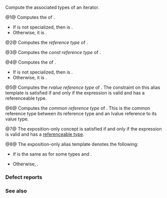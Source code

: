 {{cpp/title|iter_value_t|iter_reference_t|iter_const_reference_t|iter_difference_t|iter_rvalue_reference_t|iter_common_reference_t}}
{{cpp/iterator/navbar}}
{{dcl begin}}
{{dcl header|iterator}}
{{dcl|num=1|since=c++20|1=
template&lt; class T &gt;
using iter_value_t = /* see below */;
}}
{{dcl|num=2|since=c++20|1=
template&lt; /*dereferenceable*/ T &gt;
using iter_reference_t = decltype(*std::declval&lt;T&amp;&gt;());
}}
{{dcl|num=3|since=c++23|1=
template&lt; std::indirectly_readable T &gt;
using iter_const_reference_t =
    std::common_reference_t&lt;const std::iter_value_t&lt;T&gt;&amp;&amp;,
                            std::iter_reference_t&lt;T&gt;&gt;;
}}
{{dcl|num=4|since=c++20|1=
template&lt; class T &gt;
using iter_difference_t = /* see below */;
}}
{{dcl|num=5|since=c++20|1=
template&lt; /*dereferenceable*/ T&gt;
    requires /* see below */
using iter_rvalue_reference_t =
    decltype(ranges::iter_move(std::declval&lt;T&amp;&gt;()));
}}
{{dcl|num=6|since=c++20|1=
template&lt; std::indirectly_readable T &gt;
using iter_common_reference_t =
    std::common_reference_t&lt;std::iter_reference_t&lt;T&gt;,
                            /*indirect-value-t*/&lt;T&gt;&gt;;
}}
{{dcl h|Helper templates}}
{{dcla|num=7|expos=yes|anchor=dereferenceable|1=
template&lt; class T &gt;
concept /*dereferenceable*/ = /* see below */;
}}
{{dcla|num=8|expos=yes|anchor=indirect-value-t|1=
template&lt; std::indirectly_readable T &gt;
using /*indirect-value-t*/ = /* see below */;
}}
{{dcl end}}

Compute the associated types of an iterator.

@1@ Computes the {{rlp|/#Types and writability|value type}} of {{tt|T}}.
* If {{c/core|std::iterator_traits&lt;std::remove_cvref_t&lt;T&gt;&gt;}} is not specialized, then {{c/core|std::iter_value_t&lt;T&gt;}} is {{c/core|std::indirectly_readable_traits&lt;std::remove_cvref_t&lt;T&gt;&gt;::value_type}}.
* Otherwise, it is {{c/core|std::iterator_traits&lt;std::remove_cvref_t&lt;T&gt;&gt;::value_type}}.

@2@ Computes the ''reference type'' of {{tt|T}}.

@3@ Computes the ''const reference type'' of {{tt|T}}.

@4@ Computes the {{rlp|/#Types and writability|difference type}} of {{tt|T}}.
* If {{c/core|std::iterator_traits&lt;std::remove_cvref_t&lt;T&gt;&gt;}} is not specialized, then {{c/core|std::iter_difference_t&lt;T&gt;}} is {{c/core|std::incrementable_traits&lt;std::remove_cvref_t&lt;T&gt;&gt;::difference_type}}.
* Otherwise, it is {{c/core|std::iterator_traits&lt;std::remove_cvref_t&lt;T&gt;&gt;::difference_type}}.

@5@ Computes the ''rvalue reference type'' of {{tt|T}}. The constraint on this alias template is satisfied if and only if the expression {{c|ranges::iter_move(std::declval&lt;T&amp;&gt;())}} is valid and has a referenceable type.

@6@ Computes the ''common reference type'' of {{tt|T}}. This is the common reference type between its reference type and an lvalue reference to its value type.

@7@ The exposition-only concept {{tti|dereferenceable}} is satisfied if and only if the expression {{c|*std::declval&lt;T&amp;&gt;()}} is valid and has a [[cpp/meta#Definitions|referenceable type]].

@8@ The exposition-only alias template {{tti|indirect-value-t}} denotes the following:
* {{c/core|std::invoke_result_t&lt;Proj&amp;, /*indirect-value-t*/&lt;I&gt;&gt;}} if {{tt|T}} is the same as {{c/core|std::projected&lt;I, Proj&gt;}} for some types {{tt|I}} and {{tt|Proj}}.
* Otherwise, {{c/core|std::iter_value_t&lt;T&gt;&amp;}}.

===Defect reports===
{{dr list begin}}
{{dr list item|paper=P2609R3|std=C++20|before={{tt|std::iter_common_reference_t}} was defined in terms&lt;br&gt;of {{c/core|std::iter_value_t&lt;T&gt;&amp;}} which incorrectly handled&lt;br&gt;{{lc|std::projected}} types that project into rvalue reference types|after=defined in terms of&lt;br&gt;{{c/core|/*indirect-value-t*/&lt;T&gt;}}&lt;br&gt;to handle such cases}}
{{dr list end}}

===See also===
{{dsc begin}}
{{dsc inc|cpp/iterator/dsc indirectly_readable}}
{{dsc inc|cpp/iterator/dsc weakly_incrementable}}
{{dsc inc|cpp/iterator/dsc indirectly_readable_traits}}
{{dsc inc|cpp/iterator/dsc incrementable_traits}}
{{dsc inc|cpp/iterator/dsc iterator_traits}}
{{dsc inc|cpp/ranges/dsc iterator_t}}
{{dsc inc|cpp/ranges/dsc range_reference_t}}
{{dsc inc|cpp/ranges/dsc range_size_t}}
{{dsc end}}

{{langlinks|de|es|ja|ru|zh}}